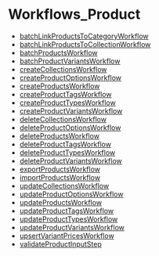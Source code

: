
# Workflows\_Product

- [batchLinkProductsToCategoryWorkflow](../Workflows_Product/functions/core_flows.Product.Workflows_Product.batchLinkProductsToCategoryWorkflow/page.mdx)
- [batchLinkProductsToCollectionWorkflow](../Workflows_Product/functions/core_flows.Product.Workflows_Product.batchLinkProductsToCollectionWorkflow/page.mdx)
- [batchProductsWorkflow](../Workflows_Product/functions/core_flows.Product.Workflows_Product.batchProductsWorkflow/page.mdx)
- [batchProductVariantsWorkflow](../Workflows_Product/functions/core_flows.Product.Workflows_Product.batchProductVariantsWorkflow/page.mdx)
- [createCollectionsWorkflow](../Workflows_Product/functions/core_flows.Product.Workflows_Product.createCollectionsWorkflow/page.mdx)
- [createProductOptionsWorkflow](../Workflows_Product/functions/core_flows.Product.Workflows_Product.createProductOptionsWorkflow/page.mdx)
- [createProductsWorkflow](../Workflows_Product/functions/core_flows.Product.Workflows_Product.createProductsWorkflow/page.mdx)
- [createProductTagsWorkflow](../Workflows_Product/functions/core_flows.Product.Workflows_Product.createProductTagsWorkflow/page.mdx)
- [createProductTypesWorkflow](../Workflows_Product/functions/core_flows.Product.Workflows_Product.createProductTypesWorkflow/page.mdx)
- [createProductVariantsWorkflow](../Workflows_Product/functions/core_flows.Product.Workflows_Product.createProductVariantsWorkflow/page.mdx)
- [deleteCollectionsWorkflow](../Workflows_Product/functions/core_flows.Product.Workflows_Product.deleteCollectionsWorkflow/page.mdx)
- [deleteProductOptionsWorkflow](../Workflows_Product/functions/core_flows.Product.Workflows_Product.deleteProductOptionsWorkflow/page.mdx)
- [deleteProductsWorkflow](../Workflows_Product/functions/core_flows.Product.Workflows_Product.deleteProductsWorkflow/page.mdx)
- [deleteProductTagsWorkflow](../Workflows_Product/functions/core_flows.Product.Workflows_Product.deleteProductTagsWorkflow/page.mdx)
- [deleteProductTypesWorkflow](../Workflows_Product/functions/core_flows.Product.Workflows_Product.deleteProductTypesWorkflow/page.mdx)
- [deleteProductVariantsWorkflow](../Workflows_Product/functions/core_flows.Product.Workflows_Product.deleteProductVariantsWorkflow/page.mdx)
- [exportProductsWorkflow](../Workflows_Product/functions/core_flows.Product.Workflows_Product.exportProductsWorkflow/page.mdx)
- [importProductsWorkflow](../Workflows_Product/functions/core_flows.Product.Workflows_Product.importProductsWorkflow/page.mdx)
- [updateCollectionsWorkflow](../Workflows_Product/functions/core_flows.Product.Workflows_Product.updateCollectionsWorkflow/page.mdx)
- [updateProductOptionsWorkflow](../Workflows_Product/functions/core_flows.Product.Workflows_Product.updateProductOptionsWorkflow/page.mdx)
- [updateProductsWorkflow](../Workflows_Product/functions/core_flows.Product.Workflows_Product.updateProductsWorkflow/page.mdx)
- [updateProductTagsWorkflow](../Workflows_Product/functions/core_flows.Product.Workflows_Product.updateProductTagsWorkflow/page.mdx)
- [updateProductTypesWorkflow](../Workflows_Product/functions/core_flows.Product.Workflows_Product.updateProductTypesWorkflow/page.mdx)
- [updateProductVariantsWorkflow](../Workflows_Product/functions/core_flows.Product.Workflows_Product.updateProductVariantsWorkflow/page.mdx)
- [upsertVariantPricesWorkflow](../Workflows_Product/functions/core_flows.Product.Workflows_Product.upsertVariantPricesWorkflow/page.mdx)
- [validateProductInputStep](../Workflows_Product/functions/core_flows.Product.Workflows_Product.validateProductInputStep/page.mdx)
